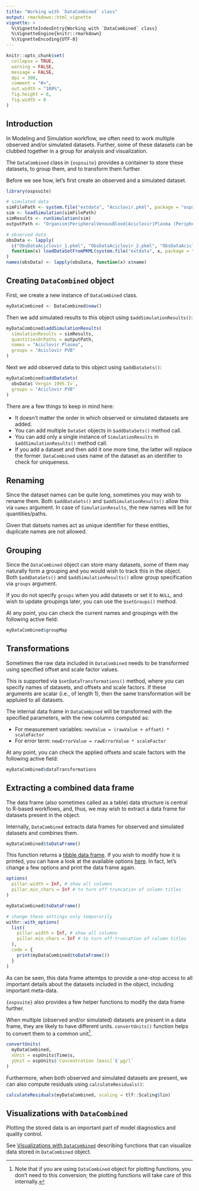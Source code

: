 ```yaml
---
title: "Working with `DataCombined` class"
output: rmarkdown::html_vignette
vignette: >
  %\VignetteIndexEntry{Working with `DataCombined` class}
  %\VignetteEngine{knitr::rmarkdown}
  %\VignetteEncoding{UTF-8}
---
```


```r
knitr::opts_chunk$set(
  collapse = TRUE,
  warning = FALSE,
  message = FALSE,
  dpi = 300,
  comment = "#>",
  out.width = "100%",
  fig.height = 6,
  fig.width = 8
)
```

## Introduction

In Modeling and Simulation workflow, we often need to work multiple observed and/or simulated datasets. Further, some of these datasets can be clubbed together in a group for analysis and visualization.

The `DataCombined` class in `{ospsuite}` provides a container to store these datasets, to group them, and to transform them further.

Before we see how, let's first create an observed and a simulated dataset.

```r
library(ospsuite)

# simulated data
simFilePath <- system.file("extdata", "Aciclovir.pkml", package = "ospsuite")
sim <- loadSimulation(simFilePath)
simResults <- runSimulation(sim)
outputPath <- "Organism|PeripheralVenousBlood|Aciclovir|Plasma (Peripheral Venous Blood)"

# observed data
obsData <- lapply(
  c("ObsDataAciclovir_1.pkml", "ObsDataAciclovir_2.pkml", "ObsDataAciclovir_3.pkml"),
  function(x) loadDataSetFromPKML(system.file("extdata", x, package = "ospsuite"))
)
names(obsData) <- lapply(obsData, function(x) x$name)
```

## Creating `DataCombined` object

First, we create a new instance of `DataCombined` class.

```r
myDataCombined <- DataCombined$new()
```

Then we add simulated results to this object using `$addSimulationResults()`:

```r
myDataCombined$addSimulationResults(
  simulationResults = simResults,
  quantitiesOrPaths = outputPath,
  names = "Aciclovir Plasma",
  groups = "Aciclovir PVB"
)
```

Next we add observed data to this object using `$addDataSets()`:

```r
myDataCombined$addDataSets(
  obsData$`Vergin 1995.Iv`, 
  groups = "Aciclovir PVB"
)
```

There are a few things to keep in mind here:

- It doesn't matter the order in which observed or simulated datasets are added.
- You can add multiple `DataSet` objects in `$addDataSets()` method call.
- You can add only a single instance of `SimulationResults` in `$addSimulationResults()` method call.
- If you add a dataset and then add it one more time, the latter will replace the former. `DataCombined` uses name of the dataset as an identifier to check for uniqueness. 

## Renaming

Since the dataset names can be quite long, sometimes you may wish to rename them. Both `$addDataSets()` and `$addSimulationResults()` allow this via `names` argument. In case of `SimulationResults`, the new names will be for quantities/paths.

Given that datsets names act as unique identifier for these entities, duplicate names are not allowed.

## Grouping

Since the `DataCombined` object can store many datasets, some of them may naturally form a grouping and you would wish to track this in the object. Both `$addDataSets()` and `$addSimulationResults()` allow group specification via `groups` argument.

If you do not specify `groups` when you add datasets or set it to `NULL`, and wish to update groupings later, you can use the `$setGroups()` method.

At any point, you can check the current names and groupings with the following active field:

```r
myDataCombined$groupMap
```

## Transformations

Sometimes the raw data included in `DataCombined` needs to be transformed using specified
offset and scale factor values.

This is supported via `$setDataTransformations()` method, where you can specify names of datasets, and offsets and scale factors. If these arguments are scalar (i.e., of length 1), then the same transformation will be appluied to all datasets.

The internal data frame in `DataCombined` will be transformed with the specified parameters, with the new columns computed as: 

  - For measurement variables: `newValue = (rawValue + offset) * scaleFactor`
  - For error term: `newErrorValue = rawErrorValue * scaleFactor`

At any point, you can check the applied offsets and scale factors with the following active field:

```r
myDataCombined$dataTransformations
```


## Extracting a combined data frame

The data frame (also sometimes called as a table) data structure is central to R-based workflows, and, thus, we may wish to extract a data frame for datasets present in the object.

Internally, `DataCombined` extracts data frames for observed and simulated datasets and combines them.

```r
myDataCombined$toDataFrame()
```

This function returns a [tibble data frame](https://r4ds.had.co.nz/tibbles.html#tibbles-vs.-data.frame). If you wish to modify how it is printed, you can have a look at the available options [here](https://pillar.r-lib.org/reference/pillar_options.html). In fact, let's change a few options and print the data frame again.

```r
options(
  pillar.width = Inf, # show all columns
  pillar.min_chars = Inf # to turn off truncation of column titles
)

myDataCombined$toDataFrame()
```


```r
# change these settings only temporarily
withr::with_options(
  list(
    pillar.width = Inf, # show all columns
    pillar.min_chars = Inf # to turn off truncation of column titles
  ),
  code = {
    print(myDataCombined$toDataFrame())
  }
)
```

As can be seen, this data frame attemtps to provide a one-stop access to all important details about the datasets included in the object, including important meta-data.

`{ospsuite}` also provides a few helper functions to modify the data frame further.

When multiple (observed and/or simulated) datasets are present in a data frame, they are likely to have different units. `convertUnits()` function helps to convert them to a common unit^[Note that if you are using `DataCombined` object for plotting functions, you don't need to this conversion; the plotting functions will take care of this internally.].

```r
convertUnits(
  myDataCombined,
  xUnit = ospUnits$Time$s,
  yUnit = ospUnits$`Concentration [mass]`$`µg/l`
)
```

Furthermore, when both observed and simulated datasets are present, we can also compute residuals using `calculateResiduals()`:

```r
calculateResiduals(myDataCombined, scaling = tlf::Scaling$lin)
```

## Visualizations with `DataCombined`

Plotting the stored data is an important part of model diagnostics and quality control.

See [Visualizations with `DataCombined`](data-combined-plotting.html) describing functions that can visualize data stored in `DataCombined` object.
